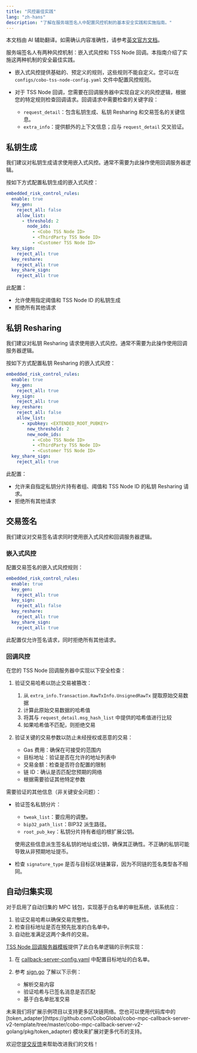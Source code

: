 ```yaml
---
title: "风控最佳实践"
lang: "zh-hans"
description: "了解在服务端签名人中配置风控机制的基本安全实践和实施指南。"
---
```

<Note>本文档由 AI 辅助翻译。如需确认内容准确性，请参考[英文官方文档](https://www.cobo.com/developers/v2/guides/overview/introduction)。</Note>

服务端签名人有两种风控机制：嵌入式风控和 TSS Node 回调。本指南介绍了实施这两种机制的安全最佳实践。

- 嵌入式风控提供基础的、预定义的规则，这些规则不能自定义。您可以在 `configs/cobo-tss-node-config.yaml` 文件中配置风控规则。

- 对于 TSS Node 回调，您需要在回调服务器中实现自定义的风控逻辑，根据您的特定规则检查回调请求。回调请求中需要检查的关键字段：
     - `request_detail`：包含私钥生成、私钥 Resharing 和交易签名的关键信息。
     - `extra_info`：提供额外的上下文信息；应与 `request_detail` 交叉验证。

## 私钥生成

我们建议对私钥生成请求使用嵌入式风控。通常不需要为此操作使用回调服务器逻辑。

按如下方式配置私钥生成的嵌入式风控：

```yaml
embedded_risk_control_rules:
  enable: true
  key_gen:
    reject_all: false
    allow_list:
      - threshold: 2
        node_ids:
          - <Cobo TSS Node ID>
          - <ThirdParty TSS Node ID>
          - <Customer TSS Node ID>
  key_sign:
    reject_all: true
  key_reshare:
    reject_all: true
  key_share_sign:
    reject_all: true
```

此配置：
- 允许使用指定阈值和 TSS Node ID 的私钥生成
- 拒绝所有其他请求

## 私钥 Resharing 

我们建议对私钥 Resharing 请求使用嵌入式风控。通常不需要为此操作使用回调服务器逻辑。

按如下方式配置私钥 Resharing 的嵌入式风控：

```yaml
embedded_risk_control_rules:
  enable: true
  key_gen:
    reject_all: true
  key_sign:
    reject_all: true
  key_reshare:
    reject_all: false
    allow_list:
      - xpubkey: <EXTENDED_ROOT_PUBKEY>
        new_threshold: 2
        new_node_ids:
          - <Cobo TSS Node ID>
          - <ThirdParty TSS Node ID>
          - <Customer TSS Node ID>
  key_share_sign:
    reject_all: true
```

此配置：
- 允许来自指定私钥分片持有者组、阈值和 TSS Node ID 的私钥 Resharing 请求。
- 拒绝所有其他请求


## 交易签名

我们建议对交易签名请求同时使用嵌入式风控和回调服务器逻辑。

### 嵌入式风控

配置交易签名的嵌入式风控规则：

```yaml
embedded_risk_control_rules:
  enable: true
  key_gen:
    reject_all: true
  key_sign:
    reject_all: false
  key_reshare:
    reject_all: true
  key_share_sign:
    reject_all: true
```

此配置仅允许签名请求，同时拒绝所有其他请求。

### 回调风控

在您的 TSS Node 回调服务器中实现以下安全检查：

1. 验证交易哈希以防止交易被篡改：
   1. 从 `extra_info.Transaction.RawTxInfo.UnsignedRawTx` 提取原始交易数据
   2. 计算此原始交易数据的哈希值
   3. 将其与 `request_detail.msg_hash_list` 中提供的哈希值进行比较
   4. 如果哈希值不匹配，则拒绝交易

2. 验证关键的交易参数以防止未经授权或恶意的交易：
   - Gas 费用：确保在可接受的范围内
   - 目标地址：验证是否在允许的地址列表中
   - 交易金额：检查是否符合配置的限制
   - 链 ID：确认是否匹配您预期的网络
   - 根据需要验证其他特定参数

需要验证的其他信息（非关键安全问题）：

- 验证签名私钥分片：
   - `tweak_list`：要应用的调整。
   - `bip32_path_list`：BIP32 派生路径。
   - `root_pub_key`：私钥分片持有者组的根扩展公钥。

   使用这些信息派生签名私钥的地址或公钥，确保其正确性。不正确的私钥可能导致从非预期地址提币。

- 检查 `signature_type` 是否与目标区块链兼容，因为不同链的签名类型各不相同。



## 自动归集实现

对于启用了自动归集的 MPC 钱包，实现基于白名单的审批系统，该系统应：

1. 验证交易哈希以确保交易完整性。
2. 检查目标地址是否在预先批准的白名单中。
3. 自动批准满足这两个条件的交易。

[TSS Node 回调服务器模板](https://github.com/CoboGlobal/cobo-mpc-callback-server-v2-template)提供了此白名单逻辑的示例实现：

1. 在 [callback-server-config.yaml](https://github.com/CoboGlobal/cobo-mpc-callback-server-v2-template/blob/master/cobo-mpc-callback-server-v2-golang/configs/callback-server-config.yaml) 中配置目标地址的白名单。

2. 参考 [sign.go](https://github.com/CoboGlobal/cobo-mpc-callback-server-v2-template/blob/master/cobo-mpc-callback-server-v2-golang/internal/verifier/sign.go) 了解以下示例：
   - 解析交易内容
   - 验证哈希与已签名消息是否匹配
   - 基于白名单批准交易

<Note>
未来我们将扩展示例项目以支持更多区块链网络。您也可以使用代码库中的 [token_adapter](https://github.com/CoboGlobal/cobo-mpc-callback-server-v2-template/tree/master/cobo-mpc-callback-server-v2-golang/pkg/token_adapter) 模块来扩展对更多代币的支持。
</Note>

<Tip>欢迎您[提交反馈](https://forms.zohopublic.com/cobo/form/DocumentFeedbackForm/formperma/QvLOhxJv1_JMsJ-1dleZ8Itb_7rzN-LtgvsDdxosoVI)来帮助改进我们的文档！</Tip>
